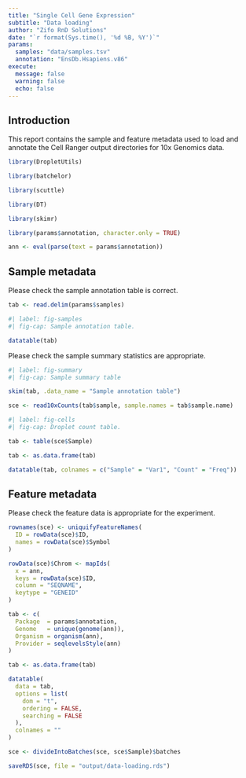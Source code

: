 ```yaml
---
title: "Single Cell Gene Expression"
subtitle: "Data loading"
author: "Zifo RnD Solutions"
date: "`r format(Sys.time(), '%d %B, %Y')`"
params:
  samples: "data/samples.tsv"
  annotation: "EnsDb.Hsapiens.v86"
execute:
  message: false
  warning: false
  echo: false
---
```


## Introduction

This report contains the sample and feature metadata used to load and annotate the Cell Ranger output directories for 10x Genomics data.

<!-- Load Bioconductor package(s) -->

```r
library(DropletUtils)

library(batchelor)

library(scuttle)
```

<!-- Load CRAN package(s) -->

```r
library(DT)

library(skimr)
```

<!-- Load gene annotation object -->

```r
library(params$annotation, character.only = TRUE)

ann <- eval(parse(text = params$annotation))
```

## Sample metadata

:::{.callout-important}
Please check the sample annotation table is correct.
:::

<!-- Read sample annotation table -->

```r
tab <- read.delim(params$samples)
```

<!-- Display sample annotation table -->

```r
#| label: fig-samples
#| fig-cap: Sample annotation table.

datatable(tab)
```

:::{.callout-important}
Please check the sample summary statistics are appropriate.
:::

<!-- Summarize sample annotation table -->

```r
#| label: fig-summary
#| fig-cap: Sample summary table

skim(tab, .data_name = "Sample annotation table")
```

<!-- Load data from experiment(s) -->

```r
sce <- read10xCounts(tab$sample, sample.names = tab$sample.name)
```

<!-- Display droplet count table -->

```r
#| label: fig-cells
#| fig-cap: Droplet count table.

tab <- table(sce$Sample)

tab <- as.data.frame(tab)

datatable(tab, colnames = c("Sample" = "Var1", "Count" = "Freq"))
```

## Feature metadata

:::{.callout-important}
Please check the feature data is appropriate for the experiment.
:::

<!-- Make feature names unique -->

```r
rownames(sce) <- uniquifyFeatureNames(
  ID = rowData(sce)$ID,
  names = rowData(sce)$Symbol
)
```

<!-- Get the chromosome name -->

```r
rowData(sce)$Chrom <- mapIds(
  x = ann,
  keys = rowData(sce)$ID,
  column = "SEQNAME",
  keytype = "GENEID"
)
```

<!-- Display feature annotation metadata -->

```r
tab <- c(
  Package  = params$annotation,
  Genome   = unique(genome(ann)),
  Organism = organism(ann),
  Provider = seqlevelsStyle(ann)
)

tab <- as.data.frame(tab)

datatable(
  data = tab,
  options = list(
    dom = "t",
    ordering = FALSE,
    searching = FALSE
  ),
  colnames = ""
)
```

<!-- Divide experiment object into batches -->

```r
sce <- divideIntoBatches(sce, sce$Sample)$batches
```

<!-- Save experiment object(s) -->

```r
saveRDS(sce, file = "output/data-loading.rds")
```
